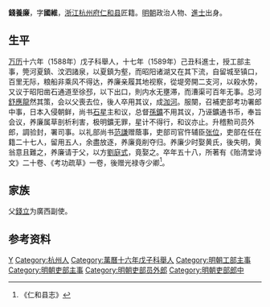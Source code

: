 {{Otheruses|other=名为钱国维的其他人物|钱国维}}

'''錢養廉'''，字'''國維'''，[[浙江|浙江]][[杭州府|杭州府]][[仁和县|仁和县]]匠籍。[[明朝|明朝]]政治人物、[[進士|進士]]出身。

== 生平 ==
[[万历|万历]]十六年（1588年）戊子科舉人，十七年（1589年）己丑科進士，授工部主事，筦河夏鎮、汶泗諸泉，以夏鎮为壑，而昭阳诸湖又在其下流，自留城至镇口，百里无际，粮船非乘风不得达，养廉亲履其地视察，從堤旁開二支河，以殺水势，又议于昭阳凿石通道至徐邳，以下出口，則内水无壅滞，而漕渠可百年无事。总河[[舒應龍|舒應龍]]然其策，会以父喪去位，後人卒用其议，成[[泇河|泇河]]。服闋，召補吏部考功署郎中事，日本入侵朝鲜，尚书[[石星|石星]]主和议，总督[[孫鑛|孫鑛]]不用其议，乃诬鑛通书币，奉旨会议，养廉属草剖析利害，极明鑛无罪，星计不得行，和议亦止。升稽勲司员外郎，調验封，署司事。以礼部尚书[[范謙|范謙]]赠蔭事，吏部司官忤辅臣[[张位|张位]]，吏部在任在籍二十七人，留用五人，余盡放逐，养廉竟削夺归。养廉少时娶黄氏，後失明，黄翁意且難之，养廉请于父，以方[[劉庭式|劉庭式]]，竟娶之。卒年五十八，所著有《贻清堂诗文》二十卷、《考功疏草》一卷，後赠光禄寺少卿<ref>《仁和县志》</ref>。

== 家族 ==
父[[錢立|錢立]]为廣西副使。

== 参考资料 ==
{{reflist}}

{{萬曆十七年己丑科殿試金榜}}

{{Authority control}}

{{DEFAULTSORT:Qian錢}}
[[Category:錢姓|Y]]
[[Category:杭州人|Category:杭州人]]
[[Category:萬曆十六年戊子科舉人|Category:萬曆十六年戊子科舉人]]
[[Category:明朝工部主事|Category:明朝工部主事]]
[[Category:明朝吏部主事|Category:明朝吏部主事]]
[[Category:明朝吏部员外郎|Category:明朝吏部员外郎]]
[[Category:明朝吏部郎中|Category:明朝吏部郎中]]


{{明朝人物小作品}}